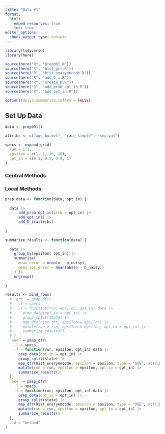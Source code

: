 ```yaml
---
title: "Data #1"
format: 
  html:
    embed-resources: true
    toc: true
editor_options: 
  chunk_output_type: console
---
```


```r
library(tidyverse)
library(here)

source(here("R", "prep001.R"))
source(here("R", "hist_grr.R"))
source(here("R", "hist_unaryencode.R"))
source(here("R", "add_D_i.R"))
source(here("R", "create_D.R"))
source(here("R", "add_prob_opt_in.R"))
source(here("R", "add_opt_in.R"))

options(dplyr.summarise.inform = FALSE)

```

## Set Up Data

```r
data <- prep001()

attribs <- c("age_bucket", "race_simple", "sex_val")

```


```r
specs <- expand_grid(
  run = 1:3, 
  epsilon = c(1, 5, 10, 20),
  opt_in = c(0.1, 0.5, 0.9, 1)
)

```

### Central Methods

### Local Methods

```r
prep_data <- function(data, opt_in) {
  
  data |>
      add_prob_opt_in(prob = opt_in) |>
      add_opt_in() |>
      add_D_i(attribs)
  
}

summarize_results <- function(data) {
  
  data |>
    group_by(epsilon, opt_in) |>
    summarize(
      mean_error = mean(n - n_noisy),
      mean_abs_error = mean(abs(n - n_noisy))
    ) |>
    ungroup()
  
}

results <- bind_rows(
  # `grr` = pmap_dfr(
  #   .l = specs,
  #   .f = function(run, epsilon, opt_in) data |>
  #     prep_data(opt_in = opt_in) |>
  #     group_split(state) |>
  #     map_dfr(hist_grr, epsilon = epsilon) |>
  #     mutate(run = run, epsilon = epsilon, opt_in = opt_in) |>
  #     summarize_results()
  # ),
  `sue` = pmap_dfr(
    .l = specs,
    .f = function(run, epsilon, opt_in) data |>
      prep_data(opt_in = opt_in) |>
      group_split(state) |>
      map_dfr(hist_unaryencode, epsilon = epsilon, type = "SUE", attribs = attribs) |>
      mutate(run = run, epsilon = epsilon, opt_in = opt_in) |>
      summarize_results()
  ),
  `oue` = pmap_dfr(
    .l = specs,
    .f = function(run, epsilon, opt_in) data |>
      prep_data(opt_in = opt_in) |>      
      group_split(state) |>
      map_dfr(hist_unaryencode, epsilon = epsilon, type = "OUE", attribs = attribs) |>
      mutate(run = run, epsilon = epsilon, opt_in = opt_in) |>
      summarize_results()
  ),
  .id = "method"
)


```
